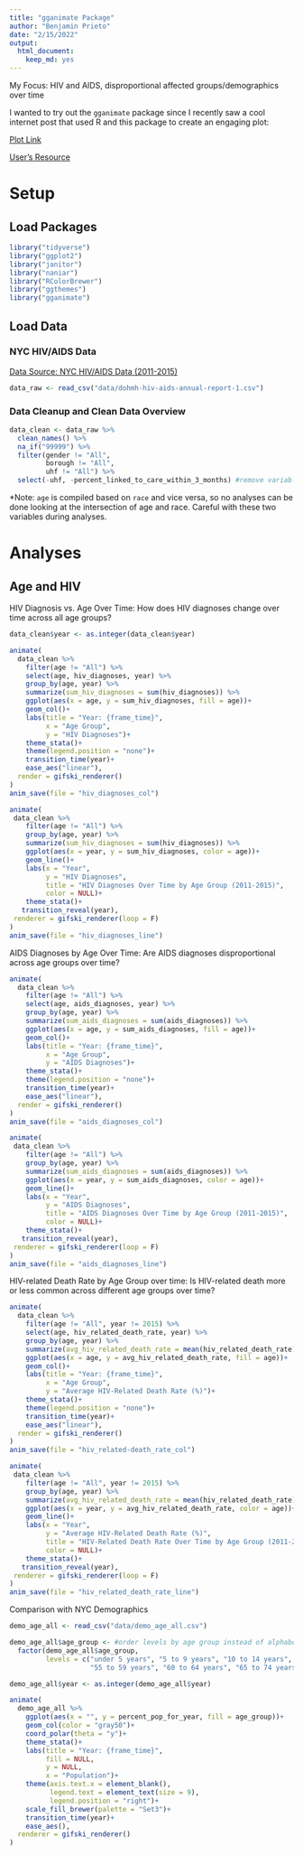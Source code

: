 ```yaml
---
title: "gganimate Package"
author: "Benjamin Prieto"
date: "2/15/2022"
output: 
  html_document: 
    keep_md: yes
---
```


My Focus: HIV and AIDS, disproportional affected groups/demographics over time  

I wanted to try out the `gganimate` package since I recently saw a cool internet post that used R and this package to create an engaging plot:  

[Plot Link](https://www.reddit.com/r/dataisbeautiful/comments/t3z232/oc_it_looks_like_invading_its_neighbors_can/)

[User's Resource](https://www.reddit.com/r/dataisbeautiful/comments/t3z232/comment/hyvn846/?utm_source=share&utm_medium=web2x&context=3)

# Setup

## Load Packages
```r
library("tidyverse")
library("ggplot2")
library("janitor")
library("naniar")
library("RColorBrewer")
library("ggthemes")
library("gganimate")
```

## Load Data  

### NYC HIV/AIDS Data

[Data Source: NYC HIV/AIDS Data (2011-2015)](https://data.world/city-of-ny/fju2-rdad)
```r
data_raw <- read_csv("data/dohmh-hiv-aids-annual-report-1.csv") 
```

### Data Cleanup and Clean Data Overview

```r
data_clean <- data_raw %>% 
  clean_names() %>% 
  na_if("99999") %>% 
  filter(gender != "All",
         borough != "All",
         uhf != "All") %>% 
  select(-uhf, -percent_linked_to_care_within_3_months) #remove variables not of interest
```

*Note: `age` is compiled based on `race` and vice versa, so no analyses can be done looking at the intersection of age and race. Careful with these two variables during analyses.

# Analyses

## Age and HIV

HIV Diagnosis vs. Age Over Time: How does HIV diagnoses change over time across all age groups?

```r
data_clean$year <- as.integer(data_clean$year)
```

```r
animate(
  data_clean %>% 
    filter(age != "All") %>% 
    select(age, hiv_diagnoses, year) %>% 
    group_by(age, year) %>% 
    summarize(sum_hiv_diagnoses = sum(hiv_diagnoses)) %>% 
    ggplot(aes(x = age, y = sum_hiv_diagnoses, fill = age))+
    geom_col()+
    labs(title = "Year: {frame_time}",
         x = "Age Group",
         y = "HIV Diagnoses")+
    theme_stata()+
    theme(legend.position = "none")+
    transition_time(year)+
    ease_aes("linear"),
  render = gifski_renderer()
)
anim_save(file = "hiv_diagnoses_col")
```

```r
animate( 
 data_clean %>% 
    filter(age != "All") %>% 
    group_by(age, year) %>% 
    summarize(sum_hiv_diagnoses = sum(hiv_diagnoses)) %>% 
    ggplot(aes(x = year, y = sum_hiv_diagnoses, color = age))+
    geom_line()+
    labs(x = "Year",
         y = "HIV Diagnoses",
         title = "HIV Diagnoses Over Time by Age Group (2011-2015)",
         color = NULL)+
    theme_stata()+
   transition_reveal(year),
 renderer = gifski_renderer(loop = F)
)
anim_save(file = "hiv_diagnoses_line")
```


AIDS Diagnoses by Age Over Time: Are AIDS diagnoses disproportional across age groups over time?

```r
animate(
  data_clean %>% 
    filter(age != "All") %>% 
    select(age, aids_diagnoses, year) %>% 
    group_by(age, year) %>% 
    summarize(sum_aids_diagnoses = sum(aids_diagnoses)) %>% 
    ggplot(aes(x = age, y = sum_aids_diagnoses, fill = age))+
    geom_col()+
    labs(title = "Year: {frame_time}",
         x = "Age Group",
         y = "AIDS Diagnoses")+
    theme_stata()+
    theme(legend.position = "none")+
    transition_time(year)+
    ease_aes("linear"),
  render = gifski_renderer()
)
anim_save(file = "aids_diagnoses_col")
```

```r
animate( 
 data_clean %>% 
    filter(age != "All") %>% 
    group_by(age, year) %>% 
    summarize(sum_aids_diagnoses = sum(aids_diagnoses)) %>% 
    ggplot(aes(x = year, y = sum_aids_diagnoses, color = age))+
    geom_line()+
    labs(x = "Year",
         y = "AIDS Diagnoses",
         title = "AIDS Diagnoses Over Time by Age Group (2011-2015)",
         color = NULL)+
    theme_stata()+
   transition_reveal(year),
 renderer = gifski_renderer(loop = F)
)
anim_save(file = "aids_diagnoses_line")
```


HIV-related Death Rate by Age Group over time: Is HIV-related death more or less common across different age groups over time?

```r
animate(
  data_clean %>% 
    filter(age != "All", year != 2015) %>% 
    select(age, hiv_related_death_rate, year) %>% 
    group_by(age, year) %>% 
    summarize(avg_hiv_related_death_rate = mean(hiv_related_death_rate)) %>% 
    ggplot(aes(x = age, y = avg_hiv_related_death_rate, fill = age))+
    geom_col()+
    labs(title = "Year: {frame_time}",
         x = "Age Group",
         y = "Average HIV-Related Death Rate (%)")+
    theme_stata()+
    theme(legend.position = "none")+
    transition_time(year)+
    ease_aes("linear"),
  render = gifski_renderer()
)
anim_save(file = "hiv_related-death_rate_col")
```

```r
animate( 
 data_clean %>% 
    filter(age != "All", year != 2015) %>% 
    group_by(age, year) %>% 
    summarize(avg_hiv_related_death_rate = mean(hiv_related_death_rate)) %>% 
    ggplot(aes(x = year, y = avg_hiv_related_death_rate, color = age))+
    geom_line()+
    labs(x = "Year",
         y = "Average HIV-Related Death Rate (%)",
         title = "HIV-Related Death Rate Over Time by Age Group (2011-2014)",
         color = NULL)+
    theme_stata()+
   transition_reveal(year),
 renderer = gifski_renderer(loop = F)
)
anim_save(file = "hiv_related_death_rate_line")
```

Comparison with NYC Demographics
```r
demo_age_all <- read_csv("data/demo_age_all.csv")
```

```r
demo_age_all$age_group <- #order levels by age group instead of alphabetical
  factor(demo_age_all$age_group, 
         levels = c("under 5 years", "5 to 9 years", "10 to 14 years", "15 to 19 years", "20 to 24 years", "25 to 34 years", "35 to 44 years", "45 to 54 years",
                    "55 to 59 years", "60 to 64 years", "65 to 74 years", "75 to 84 years", "85 years and over"))
```

```r
demo_age_all$year <- as.integer(demo_age_all$year)
```

```r
animate(
  demo_age_all %>% 
    ggplot(aes(x = "", y = percent_pop_for_year, fill = age_group))+
    geom_col(color = "gray50")+
    coord_polar(theta = "y")+
    theme_stata()+
    labs(title = "Year: {frame_time}",
         fill = NULL,
         y = NULL,
         x = "Population")+
    theme(axis.text.x = element_blank(),
          legend.text = element_text(size = 9),
          legend.position = "right")+
    scale_fill_brewer(palette = "Set3")+
    transition_time(year)+
    ease_aes(),
  renderer = gifski_renderer()
)
```